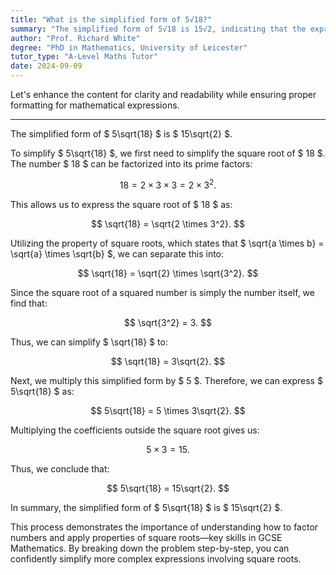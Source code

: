 ```yaml
---
title: "What is the simplified form of 5√18?"
summary: "The simplified form of 5√18 is 15√2, indicating that the expression has been reduced by factoring out the square root of 9 from 18."
author: "Prof. Richard White"
degree: "PhD in Mathematics, University of Leicester"
tutor_type: "A-Level Maths Tutor"
date: 2024-09-09
---
```


Let's enhance the content for clarity and readability while ensuring proper formatting for mathematical expressions.

---

The simplified form of $ 5\sqrt{18} $ is $ 15\sqrt{2} $.

To simplify $ 5\sqrt{18} $, we first need to simplify the square root of $ 18 $. The number $ 18 $ can be factorized into its prime factors: 

$$
18 = 2 \times 3 \times 3 = 2 \times 3^2.
$$

This allows us to express the square root of $ 18 $ as:

$$
\sqrt{18} = \sqrt{2 \times 3^2}.
$$

Utilizing the property of square roots, which states that $ \sqrt{a \times b} = \sqrt{a} \times \sqrt{b} $, we can separate this into:

$$
\sqrt{18} = \sqrt{2} \times \sqrt{3^2}.
$$

Since the square root of a squared number is simply the number itself, we find that:

$$
\sqrt{3^2} = 3.
$$

Thus, we can simplify $ \sqrt{18} $ to:

$$
\sqrt{18} = 3\sqrt{2}.
$$

Next, we multiply this simplified form by $ 5 $. Therefore, we can express $ 5\sqrt{18} $ as:

$$
5\sqrt{18} = 5 \times 3\sqrt{2}.
$$

Multiplying the coefficients outside the square root gives us:

$$
5 \times 3 = 15.
$$

Thus, we conclude that:

$$
5\sqrt{18} = 15\sqrt{2}.
$$

In summary, the simplified form of $ 5\sqrt{18} $ is $ 15\sqrt{2} $.

This process demonstrates the importance of understanding how to factor numbers and apply properties of square roots—key skills in GCSE Mathematics. By breaking down the problem step-by-step, you can confidently simplify more complex expressions involving square roots.
    